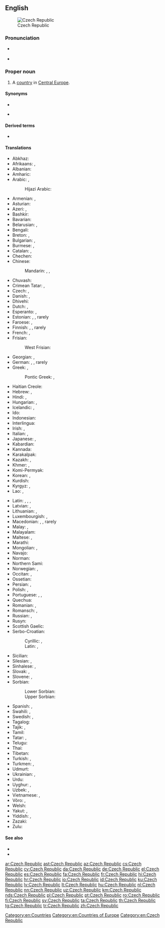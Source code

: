 ==English==
{{wikipedia}}
[[File:Ez-map.png|thumb|Czech Republic]]
===Pronunciation===
* {{a|UK|US}} {{IPA|/ˈtʃɛk ɹ‌ɪˈpʌblɪk/|lang=en}}
* {{audio|en-us-Czech Republic.ogg|Audio (US)|lang=en}}

===Proper noun===
{{en-proper noun|head=the [[Czech]] [[republic|Republic]]}}

# A [[country]] in [[Central Europe]].

====Synonyms====
* {{l|en|Czechia}}
* {{l|en|CR}} {{qualifier|abbreviation}}

====Derived terms====
* {{l|en|CZE}}

====Translations====
{{trans-top|country in Central Europe}}
* Abkhaz: {{t|ab|Чехиа|sc=Cyrl}}
* Afrikaans: {{t|af|Tsjeggiese Republiek}}, {{t|af|Tsjeggië}}
* Albanian: {{t|sq|Çeke|f}}
* Amharic: {{t|am|ቼክ|sc=Ethi}}
* Arabic: {{t|ar|جُمْهُورِيَّة اَلتّْشِيك|f|tr=jumhūriyyat at-tšīk}}, {{t|ar|اَلتّْشِيك|f}}
*: Hijazi Arabic: {{t|acw|التشيك|tr=at-tšīk|sc=Arab}}
* Armenian: {{t|hy|Չեխիայի Հանրապետություն}}, {{t|hy|Չեխիա}}
* Asturian: {{t+|ast|Chequia|f}}
* Azeri: {{t|az|Çex Respublikası}}, {{t+|az|Çexiya}}
* Bashkir: {{t|ba|Чехия|sc=Cyrl}}
* Bavarian: {{t|bar|Tschechei}}
* Belarusian: {{t|be|Чэ́шская рэспу́бліка|f}}, {{t|be|Чэ́хія|f}}
* Bengali: {{t|bn|চেক প্রজাতন্ত্র|sc=Beng}}
* Breton: {{t|br|Republik Tchek}}, {{t|br|Tchekia}}
* Bulgarian: {{t|bg|Че́шка репу́блика|f}}, {{t+|bg|Че́хия|f}}
* Burmese: {{t|my|ချက်သမ္မတနိုင်ငံ|sc=Mymr}}, {{t+|my|ချက်|sc=Mymr}}
* Catalan: {{t|ca|República Txeca|f}}, {{t+|ca|Txèquia|f}}
* Chechen: {{t|ce|Чехи}}
* Chinese:
*: Mandarin: {{t+|cmn|捷克共和國|sc=Hani}}, {{t|cmn|捷克共和国|tr=Jiékè gònghéguó|sc=Hani}}, {{t+|cmn|捷克|tr=Jiékè|sc=Hani}}
* Chuvash: {{t|cv|Чех Республики|sc=Cyrl}}
* Crimean Tatar: {{t|crh|Çeh Cumhuriyeti}}, {{t|crh|Çehiya}}
* Czech: {{t+|cs|Česká republika|f}}, {{t+|cs|Česko|n}}
* Danish: {{t|da|Den Tjekkiske Republik}}, {{t+|da|Tjekkiet}}
* Dhivehi: {{t|dv|ޗެކް|sc=Thaa}}
* Dutch: {{t+|nl|Tsjechische Republiek}}, {{t+|nl|Tsjechië|n}}
* Esperanto: {{t|eo|Ĉeĥa Respubliko}}, {{t|eo|Ĉeĥio}}
* Estonian: {{t|et|Tšehhi Vabariik}}, {{t+|et|Tšehhi}}, rarely {{t|et|Tšehhimaa}}
* Faroese: {{t|fo|Kekska lýðveldið|n}}, {{t|fo|Kekkia|n}}
* Finnish: {{t+|fi|Tšekin tasavalta}}, {{t+|fi|Tšekki}}, rarely {{t|fi|Tšekinmaa}}
* French: {{t+|fr|République tchèque|f}}, {{t+|fr|Tchéquie|f}}
* Frisian:
*: West Frisian: {{t|fy|Tsjechje}}
* Georgian: {{t|ka|ჩეხეთის რესპუბლიკა|sc=Geor}}, {{t|ka|ჩეხეთი|sc=Geor}}
* German: {{t+|de|Tschechische Republik|f}}, {{t+|de|Tschechien|n}}, rarely {{t+|de|Tschechei|f}}
* Greek: {{t|el|Δημοκρατία της Τσεχίας|f}}, {{t+|el|Τσεχία|f}}
*: Pontic Greek: {{t|pnt|Δημοκρατίαν τη Τσεχίας}}, {{t|pnt|Τσεχία}}
* Haitian Creole: {{t|ht|Repiblik Tcheki}}
* Hebrew: {{t|he|הרפובליקה הצ׳כית|f|tr=ha'republiqa ha'chekhit}}, {{t|he|צ'כיה|f|tr=chekhia|sc=Hebr}}
* Hindi: {{t|hi|चेक रिपब्लिक}}, {{t+|hi|चेक}}
* Hungarian: {{t+|hu|Cseh Köztársaság}}, {{t+|hu|Csehország}}
* Icelandic: {{t|is|Tékkneska lýðveldið|n}}, {{t+|is|Tékkland|n}}
* Ido: {{t+|io|Chekia}}
* Indonesian: {{t|id|Ceko}}
* Interlingua: {{t|ia|Republica Chec}}
* Irish: {{t|ga|Poblacht na Seice|f}}, {{t|ga|an t[[Seic]]|f}}
* Italian: {{t+|it|Repubblica Ceca|f}}, {{t+|it|Cechia|f}}
* Japanese: {{t|ja|チェコ共和国|tr=ちぇこきょうわこく, Cheko kyōwakoku}}, {{t+|ja|チェコ|tr=Cheko}}
* Kabardian: {{t|kbd|Чехиэ}}
* Kannada: {{t+|kn|ಜೆಕ್|sc=Knda}}
* Karakalpak: {{t|kaa|Shexiya}}
* Kazakh: {{t|kk|Чех Республикасы|sc=Cyrl}}, {{t|kk|Чехия|sc=Cyrl}}
* Khmer: {{t+|km|សាធារណរដ្ឋឆែក}}, {{t+|km|ឆែក}}
* Komi-Permyak: {{t|koi|Ческо}}
* Korean: {{t|ko|^체코 공화국|sc=Hang}}, {{t|ko|^체코|sc=Hang}}
* Kurdish: {{t|ku|Komara Çêkiyayê}}
* Kyrgyz: {{t|ky|Чех Республикасы|sc=Cyrl}}, {{t|ky|Чехия|sc=Cyrl}}
* Lao: {{t|lo|ສາທາລະນະລັດແຊັກ|sc=Laoo}}, {{t|lo|ເຊັກກີ|sc=Laoo}}
{{trans-mid}}
* Latin: {{t|la|Respublica Cecha|f}}, {{t|la|Cechia|f}}, {{t|la|Czechia|f}}, {{t|la|Tzechia|f}}
* Latvian: {{t|lv|Čehijas Republika|f}}, {{t+|lv|Čehija|f}}
* Lithuanian: {{t+|lt|Čekijos Respublika|f}}, {{t+|lt|Čekija|f}}
* Luxembourgish: {{t+|lb|Tschechesch Republik}}, {{t|lb|d'[[Tschechei]]|f}}
* Macedonian: {{t|mk|Че́шка Репу́блика|f|sc=Cyrl}}, {{t+|mk|Че́шка|f|sc=Cyrl}}, rarely {{t|mk|Че́хија|f|sc=Cyrl}}
* Malay: {{t|ms|Republik Czech}}, {{t|ms|Czech}}
* Malayalam: {{t|ml|ചെക്ക്‌|sc=Mlym}}
* Maltese: {{t|mt|ir-[[Repubblika Ċeka]]}}, {{t|mt|Ċekja|f}}
* Marathi: {{t|mr|चेक|tr=cek|sc=Deva}}
* Mongolian: {{t|mn|Бүгд Найрамдах Чех Улс|sc=Cyrl}}, {{t|mn|Чех улс|sc=Cyrl}}
* Navajo: {{t|nv|Chek bikéyah}}
* Norman: {{t|nrf|Républyique Tchèque|f}} {{qualifier|Jersey}}
* Northern Sami: {{t|se|Čeahkka}}
* Norwegian: {{t|no|Den tsjekkiske republikk}}, {{t+|no|Tsjekkia}}
* Occitan: {{t+|oc|Republica Chèca|f}}, {{t+|oc|Chequia|f}}
* Ossetian: {{t|os|Чехи|sc=Cyrl}}
* Persian: {{t+|fa|جمهوری چک|tr=jomhuri-ye ček|sc=fa-Arab}}, {{t+|fa|چک|tr=ček|sc=fa-Arab}}
* Polish: {{t+|pl|Republika Czeska|f}}, {{t+|pl|Czechy|p}}
* Portuguese: {{t+|pt|República Tcheca}}, {{t+|pt|Chéquia|f}}, {{t+|pt|Tchéquia|f}}
* Quechua: {{t|qu|Chiksuyu}}
* Romanian: {{t+|ro|Republica Cehă|f}}, {{t+|ro|Cehia|f}}
* Romansch: {{t|rm|Republica Tscheca|f}}, {{t|rm|Tschechia|f}}
* Russian: {{t|ru|Че́шская Респу́блика|f}}, {{t+|ru|Че́хия|f}}
* Rusyn: {{t|rue|Че́сько|n|sc=Cyrl}}
* Scottish Gaelic: {{t|gd|an t-[[Seic]]|f}}
* Serbo-Croatian:
*: Cyrillic: {{t|sh|Чешка Република|f|sc=Cyrl}}, {{t|sh|Чешка|f|sc=Cyrl}}
*: Latin: {{t|sh|Češka Republika|f}}, {{t+|sh|Češka|f}}
* Sicilian: {{t|scn|Ripùbblica Ceca|f}}
* Silesian: {{t|szl|Czesko Republika|f}}, {{t|szl|Czesko|n}}
* Sinhalese: {{t|si|චෙක් ජනරජය|sc=Sinh}}, {{t|si|චෙක්|sc=Sinh}}
* Slovak: {{t|sk|Česká republika|f}}, {{t+|sk|Česko|n}}
* Slovene: {{t|sl|Čéška Repúblika|f}}, {{t+|sl|Čéška|f}}
* Sorbian:
*: Lower Sorbian: {{t|dsb|Česka|f}}
*: Upper Sorbian: {{t|hsb|Čěska|f}}
* Spanish: {{t+|es|República Checa|f}}, {{t+|es|Chequia|f}}
* Swahili: {{t|sw|Jamhuri ya Ucheki}}, {{t|sw|Ucheki}}
* Swedish: {{t|sv|Tjeckiska republiken}}, {{t+|sv|Tjeckien}}
* Tagalog: {{t+|tl|Republikang Tseko}}
* Tajik: {{t|tg|Чех Ҷумҳурии|sc=Cyrl}}, {{t|tg|Чехия|sc=Cyrl}}
* Tamil: {{t|ta|செக்|sc=Taml}}
* Tatar: {{t|tt|Чехия Җөмһүрият|sc=Cyrl}}, {{t|tt|Чехия|sc=Cyrl}}
* Telugu: {{t|te|చెక్|sc=Telu}}
* Thai: {{t+|th|สาธารณรัฐเช็ก|sc=Thai}}
* Tibetan: {{t|bo|ཅེ་ཁེ།|sc=Tibt}}
* Turkish: {{t+|tr|Çek Cumhuriyeti}}, {{t+|tr|Çekya}}
* Turkmen: {{t|tk|Çeh Republikasy}}, {{t|tk|Çehiýa}}
* Udmurt: {{t|udm|Чехия|sc=Cyrl}}
* Ukrainian: {{t|uk|Че́ська Респу́бліка|f}}, {{t+|uk|Че́хія|f}}
* Urdu: {{t|ur|چیک|tr=cek|sc=ur-Arab}}
* Uyghur: {{t|ug|چېخ جۇمھۇرىيەتى|sc=ug-Arab}}, {{t|ug|چېخ|sc=ug-Arab}}
* Uzbek: {{t|uz|Chex Respublikasi}}, {{t+|uz|Chexiya}}
* Vietnamese: {{t|vi|Cộng hòa Séc}}, {{t|vi|Séc}}
* Võro: {{t|vro|Tsehhi Vabariik'}}, {{t|vro|Tsehhi}}
* Welsh: {{t+|cy|Gweriniaeth Tsiec|alt=Y Weriniaeth Tsiec}}
* Yakut: {{t|sah|Чех Республиката|sc=Cyrl}}, {{t|sah|Чехия|sc=Cyrl}}
* Yiddish: {{t|yi|טשעכישע רעפּובליק|f}}, {{t|yi|טשעכײַ|f}}
* Zazaki: {{qualifier|Southern Zazaki}} {{t|zza|Çekıstan}}
* Zulu: {{t|zu|ITsheki}}
{{trans-bottom}}

====See also====
* {{l|en|Appendix:Place names in the Czech Republic}}
* {{l|en|Appendix:Countries of the world}}

[[Category:en:Countries]]
[[Category:en:Countries of Europe]]
[[Category:en:Czech Republic]]

[[ar:Czech Republic]]
[[ast:Czech Republic]]
[[az:Czech Republic]]
[[cs:Czech Republic]]
[[cy:Czech Republic]]
[[da:Czech Republic]]
[[de:Czech Republic]]
[[el:Czech Republic]]
[[es:Czech Republic]]
[[fa:Czech Republic]]
[[fr:Czech Republic]]
[[hi:Czech Republic]]
[[hr:Czech Republic]]
[[io:Czech Republic]]
[[id:Czech Republic]]
[[ku:Czech Republic]]
[[lv:Czech Republic]]
[[lt:Czech Republic]]
[[hu:Czech Republic]]
[[nl:Czech Republic]]
[[nn:Czech Republic]]
[[uz:Czech Republic]]
[[km:Czech Republic]]
[[nds:Czech Republic]]
[[pl:Czech Republic]]
[[pt:Czech Republic]]
[[ro:Czech Republic]]
[[fi:Czech Republic]]
[[sv:Czech Republic]]
[[ta:Czech Republic]]
[[th:Czech Republic]]
[[tg:Czech Republic]]
[[tr:Czech Republic]]
[[zh:Czech Republic]]
